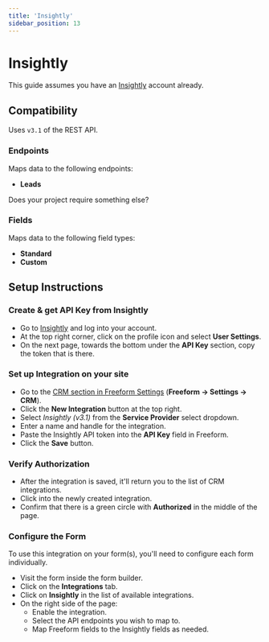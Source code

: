 ```yaml
---
title: 'Insightly'
sidebar_position: 13
---
```



# Insightly<Badge type="pro" text="Pro" />

This guide assumes you have an [Insightly](https://www.insightly.com/) account already.

## Compatibility

Uses `v3.1` of the REST API.

### Endpoints

Maps data to the following endpoints:

- **Leads**

Does your project require something else? &nbsp; <PrimaryButtonWithLink to='https://support.solspace.com/' label='Contact Us' />

### Fields

Maps data to the following field types:

- **Standard**
- **Custom**

## Setup Instructions

<VerticalStepWrapper>
<StepMarkdown>

### Create & get API Key from Insightly

- Go to [Insightly](https://www.insightly.com/) and log into your account.
- At the top right corner, click on the profile icon and select **User Settings**.
- On the next page, towards the bottom under the **API Key** section, copy the token that is there.

</StepMarkdown>
<StepMarkdown>

### Set up Integration on your site

- Go to the [CRM section in Freeform Settings](../configuration/settings.mdx#crm) (**Freeform → Settings → CRM**).
- Click the **New Integration** button at the top right.
- Select _Insightly (v3.1)_ from the **Service Provider** select dropdown.
- Enter a name and handle for the integration.
- Paste the Insightly API token into the **API Key** field in Freeform.
- Click the **Save** button.

</StepMarkdown>
<StepMarkdown>

### Verify Authorization

- After the integration is saved, it'll return you to the list of CRM integrations.
- Click into the newly created integration.
- Confirm that there is a green circle with **Authorized** in the middle of the page.

</StepMarkdown>
<StepMarkdown>

### Configure the Form

To use this integration on your form(s), you'll need to configure each form individually.

- Visit the form inside the form builder.
- Click on the **Integrations** tab.
- Click on **Insightly** in the list of available integrations.
- On the right side of the page:
  - Enable the integration.
  - Select the API endpoints you wish to map to.
  - Map Freeform fields to the Insightly fields as needed.

</StepMarkdown>
</VerticalStepWrapper>
